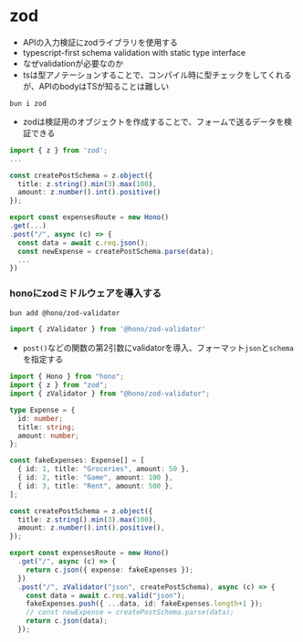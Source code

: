 # zod
- APIの入力検証にzodライブラリを使用する
- typescript-first schema validation with static type interface
- なぜvalidationが必要なのか
- tsは型アノテーションすることで、コンパイル時に型チェックをしてくれるが、APIのbodyはTSが知ることは難しい

```shell
bun i zod
```
- zodは検証用のオブジェクトを作成することで、フォームで送るデータを検証できる

```ts {4-7, 12-14} filename="expenses.ts"
import { z } from 'zod';
...

const createPostSchema = z.object({
  title: z.string().min(3).max(100),
  amount: z.number().int().positive()
});

export const expensesRoute = new Hono()
.get(...)
.post("/", async (c) => {
  const data = await c.req.json();
  const newExpense = createPostSchema.parse(data);
  ...
})
```

### honoにzodミドルウェアを導入する
```sh
bun add @hono/zod-validator
```
```ts filename="routes/expenses.ts"
import { zValidator } from '@hono/zod-validator'
```

- `post()`などの関数の第2引数にvalidatorを導入、フォーマット`json`と`schema`を指定する
```ts filename="routes/expenses.ts"
import { Hono } from "hono";
import { z } from "zod";
import { zValidator } from "@hono/zod-validator";

type Expense = {
  id: number;
  title: string;
  amount: number;
};

const fakeExpenses: Expense[] = [
  { id: 1, title: "Groceries", amount: 50 },
  { id: 2, title: "Game", amount: 100 },
  { id: 3, title: "Rent", amount: 500 },
];

const createPostSchema = z.object({
  title: z.string().min(3).max(100),
  amount: z.number().int().positive(),
});

export const expensesRoute = new Hono()
  .get("/", async (c) => {
    return c.json({ expense: fakeExpenses });
  })
  .post("/", zValidator("json", createPostSchema), async (c) => {
    const data = await c.req.valid("json");
    fakeExpenses.push({ ...data, id: fakeExpenses.length+1 });
    // const newExpense = createPostSchema.parse(data);
    return c.json(data);
  });
```
